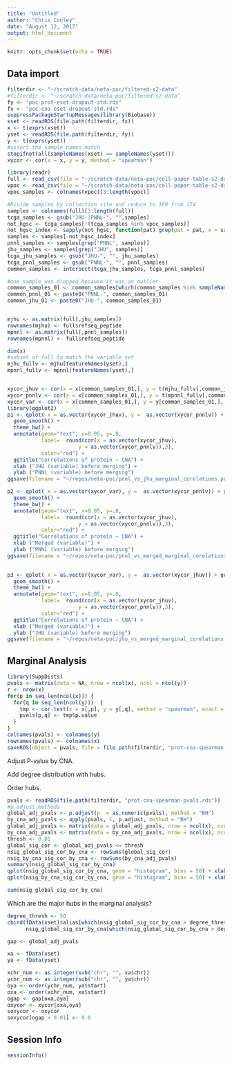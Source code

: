 ---
title: "Untitled"
author: "Chris Conley"
date: "August 12, 2017"
output: html_document
---

```{r setup, include=FALSE}
knitr::opts_chunk$set(echo = TRUE)
```


## Data import

```{r}
filterdir <- "~/scratch-data/neta-poc/filtered-s2-data"
#filterdir <- "~/scratch-data/neta-poc/filtered-s2-data"
fy <- "poc-prot-eset-dropout-std.rds"
fx <- "poc-cna-eset-dropout-std.rds"
suppressPackageStartupMessages(library(Biobase))
xset <- readRDS(file.path(filterdir, fx))
x <- t(exprs(xset))
yset <- readRDS(file.path(filterdir, fy))
y <- t(exprs(yset))
#assert the sample names match
stopifnot(all(sampleNames(xset) == sampleNames(yset)))
xycor <- cor(x = x, y = y, method = "spearman")
```



```{r}
library(readr)
full <- read_csv(file = "~/scratch-data/neta-poc/cell-paper-table-s2-data/FullProteomeOvarianData.csv")
vpoc <- read_csv(file = "~/scratch-data/neta-poc/cell-paper-table-s2-data/VariableProteomeOvarianData.csv")
vpoc_samples <- colnames(vpoc)[3:length(vpoc)]

#Divide samples by collection site and reduce to 169 from 174
samples <- colnames(full)[3:length(full)]
tcga_samples <- gsub("JHU-|PNNL-", "",samples)
not_hgsc <- tcga_samples[!(tcga_samples %in% vpoc_samples)]
not_hgsc_index <- sapply(not_hgsc, function(pat) grep(pat = pat, x = samples))
samples <- samples[-not_hgsc_index]
pnnl_samples <- samples[grep("PNNL", samples)]
jhu_samples <- samples[grep("JHU", samples)]
tcga_jhu_samples <- gsub("JHU-", "", jhu_samples)
tcga_pnnl_samples <- gsub("PNNL-", "", pnnl_samples)
common_samples <- intersect(tcga_jhu_samples, tcga_pnnl_samples)

#one sample was dropped because it was an outlier
common_samples_01 <- common_samples[which(common_samples %in% sampleNames(xset))]
common_pnnl_01 <- paste0("PNNL-", common_samples_01)
common_jhu_01 <- paste0("JHU-", common_samples_01)


mjhu <- as.matrix(full[,jhu_samples])
rownames(mjhu) <- full$refseq_peptide
mpnnl <- as.matrix(full[,pnnl_samples])
rownames(mpnnl) <- full$refseq_peptide

dim(x)
#subset of full to match the variable set
mjhu_fullv <- mjhu[featureNames(yset),]
mpnnl_fullv <- mpnnl[featureNames(yset),]


xycor_jhuv <- cor(x = x[common_samples_01,], y = t(mjhu_fullv[,common_jhu_01]), method = "spearman")
xycor_pnnlv <- cor(x = x[common_samples_01,], y = t(mpnnl_fullv[,common_pnnl_01]), method = "spearman")
xycor_var <- cor(x = x[common_samples_01,], y = y[common_samples_01,], method = "spearman")
library(ggplot2)
p1 <- qplot( x = as.vector(xycor_jhuv), y =  as.vector(xycor_pnnlv)) + geom_point(alpha = 0.3) + 
  geom_smooth() + 
  theme_bw() + 
  annotate(geom="text", x=0.05, y=.8, 
           label=  round(cor(x = as.vector(xycor_jhuv),
                       y = as.vector(xycor_pnnlv)),3),
           color="red") + 
  ggtitle("Correlations of protein ~ CNA") + 
  xlab ("JHU (variable) before merging") + 
  ylab ("PNNL (variable) before merging") 
ggsave(filename = "~/repos/neta-poc/pnnl_vs_jhu_marginal_corelations.png", plot = p1)

p2 <- qplot( x = as.vector(xycor_var), y =  as.vector(xycor_pnnlv)) + geom_point(alpha = 0.3) + 
  geom_smooth() + 
  theme_bw() + 
  annotate(geom="text", x=0.05, y=.8, 
           label=  round(cor(x = as.vector(xycor_jhuv),
                       y = as.vector(xycor_pnnlv)),3),
           color="red") + 
  ggtitle("Correlations of protein ~ CNA") + 
  xlab ("Merged (variable)") + 
  ylab ("PNNL (variable) before merging") 
ggsave(filename = "~/repos/neta-poc/pnnl_vs_merged_marginal_corelations.png", plot= p2)
                                                                        

p3 <- qplot( x = as.vector(xycor_var), y =  as.vector(xycor_jhuv)) + geom_point(alpha = 0.3) + 
  geom_smooth() + 
  theme_bw() + 
  annotate(geom="text", x=0.05, y=.8, 
           label=  round(cor(x = as.vector(xycor_jhuv),
                       y = as.vector(xycor_pnnlv)),3),
           color="red") + 
  ggtitle("Correlations of protein ~ CNA") + 
  xlab ("Merged (variable)") + 
  ylab ("JHU (variable) before merging") 
ggsave(filename = "~/repos/neta-poc/jhu_vs_merged_marginal_corelations.png", plot = p3)

```



## Marginal Analysis

```{r, eval = F}
library(SuppDists)
pvals <- matrix(data = NA, nrow = ncol(x), ncol = ncol(y))
r <- nrow(x)
for(p in seq_len(ncol(x))) { 
  for(q in seq_len(ncol(y)))  {
    tmp <- cor.test(x = x[,p], y = y[,q], method = "spearman", exact = F)
    pvals[p,q] <- tmp$p.value 
  }
}
colnames(pvals) <- colnames(y)
rownames(pvals) <- colnames(x)
saveRDS(object = pvals, file = file.path(filterdir, "prot-cna-spearman-pvals.rds"))
```

Adjust P-value by CNA.

Add degree distribution with hubs.

Order hubs. 

```{r}
pvals <- readRDS(file.path(filterdir, "prot-cna-spearman-pvals.rds"))
#p.adjust.methods
global_adj_pvals <- p.adjust(p  = as.numeric(pvals), method = "BH")
by_cna_adj_pvals <- apply(pvals, 1, p.adjust, method = "BH")
global_adj_pvals <- matrix(data = global_adj_pvals, nrow = ncol(x), ncol = ncol(y))
by_cna_adj_pvals <- matrix(data = by_cna_adj_pvals, nrow = ncol(x), ncol = ncol(y))
thresh <- 0.01
global_sig_cor <- global_adj_pvals <= thresh
nsig_global_sig_cor_by_cna <- rowSums(global_sig_cor)
nsig_by_cna_sig_cor_by_cna <- rowSums(by_cna_adj_pvals)
summary(nsig_global_sig_cor_by_cna)
qplot(nsig_global_sig_cor_by_cna, geom = "histogram", bins = 50) + xlab("Significant Correlation by CNA (Global adjustment")
qplot(nsig_by_cna_sig_cor_by_cna, geom = "histogram", bins = 50) + xlab("Significant Correlation by CNA (Adjust within CNA)")
```


```{r}
sum(nsig_global_sig_cor_by_cna)
```


Which are the major hubs in the marginal analysis? 

```{r}
degree_thresh <- 50
cbind(fData(xset)$alias[which(nsig_global_sig_cor_by_cna > degree_thresh)],
      nsig_global_sig_cor_by_cna[which(nsig_global_sig_cor_by_cna > degree_thresh)])
```


```{r}
gap <- global_adj_pvals

xa <- fData(xset)
ya <- fData(yset)

xchr_num <- as.integer(sub("chr", "", xa$chr))
ychr_num <- as.integer(sub("chr", "", ya$chr))
oya <- order(ychr_num, ya$start)
oxa <- order(xchr_num, xa$start)
ogap <- gap[oxa,oya]
oxycor <- xycor[oxa,oya]
soxycor <- oxycor
soxycor[ogap > 0.01] <- 0.0
```

## Session Info

```{r}
sessionInfo()
```